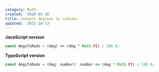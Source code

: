 ```yaml
---
category: Math
created: '2020-05-16'
title: Convert degrees to radians
updated: '2021-10-13'
---
```


**JavaScript version**

```js
const degsToRads = (deg) => (deg * Math.PI) / 180.0;
```

**TypeScript version**

```js
const degsToRads = (deg: number): number => (deg * Math.PI) / 180.0;
```

